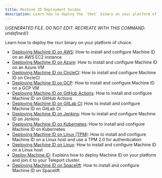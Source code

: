 ```yaml
---
title: Machine ID Deployment Guides
description: Learn how to deploy the `tbot` binary on your platform of choice.
---
```


{/*GENERATED FILE. DO NOT EDIT. RECREATE WITH THIS COMMAND:
undefined*/}

Learn how to deploy the `tbot` binary on your platform of choice.

- [Deploying Machine ID on AWS](deployment/aws.mdx): How to install and configure Machine ID on an AWS EC2 instance
- [Deploying Machine ID on Azure](deployment/azure.mdx): How to install and configure Machine ID on an Azure VM
- [Deploying Machine ID on CircleCI](deployment/circleci.mdx): How to install and configure Machine ID on CircleCI
- [Deploying Machine ID on GCP](deployment/gcp.mdx): How to install and configure Machine ID on a GCP VM
- [Deploying Machine ID on GitHub Actions](deployment/github-actions.mdx): How to install and configure Machine ID on GitHub Actions
- [Deploying Machine ID on GitLab CI](deployment/gitlab.mdx): How to install and configure Machine ID on GitLab CI
- [Deploying Machine ID on Jenkins](deployment/jenkins.mdx): How to install and configure Machine ID on Jenkins
- [Deploying Machine ID on Kubernetes](deployment/kubernetes.mdx): How to install and configure Machine ID on Kubernetes
- [Deploying Machine ID on Linux (TPM)](deployment/linux-tpm.mdx): How to install and configure Machine ID on a Linux host and use a TPM 2.0 for authentication
- [Deploying Machine ID on Linux](deployment/linux.mdx): How to install and configure Machine ID on a Linux host
- [Deploy Machine ID](deployment/overview.mdx): Explains how to deploy Machine ID on your platform and join it to your Teleport cluster.
- [Deploying Machine ID on Spacelift](deployment/spacelift.mdx): How to install and configure Machine ID on Spacelift
